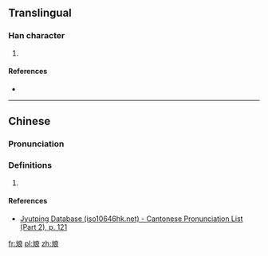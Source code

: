 ==Translingual==

===Han character===
{{Han char|rn=67|rad=文|as=07|sn=11|four=|canj=卜大戈日女 (YKIAV)|ids=⿰[[文]][[良]]}}

# {{defn|Han|sort=文07}}

====References====
* {{Han ref|kx=0477.091|hdz=32170.131|uh=658F|ud=25999}}

----

==Chinese==
{{zh-forms}}

===Pronunciation===
{{zh-pron
|m=láng
|c=loeng4
|mc=
|oc=
|ma=
|cat=
}}

===Definitions===
# {{rfdef|lang=zh}}

====References====
*[http://www.iso10646hk.net/jp/document/download.jsp Jyutping Database (iso10646hk.net) - Cantonese Pronunciation List (Part 2), p. 121]

[[fr:斏]]
[[pl:斏]]
[[zh:斏]]